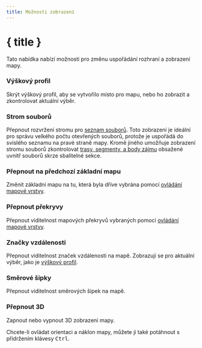 ```yaml
---
title: Možnosti zobrazení
---
```


<script lang="ts">
</script>

# { title }

Tato nabídka nabízí možnosti pro změnu uspořádání rozhraní a zobrazení mapy.

### <ChartArea size="16" class="inline-block" style="margin-bottom: 2px" /> Výškový profil

Skrýt výškový profil, aby se vytvořilo místo pro mapu, nebo ho zobrazit a zkontrolovat aktuální výběr.

### <ListTree size="16" class="inline-block" style="margin-bottom: 2px" /> Strom souborů

Přepnout rozvržení stromu pro [seznam souborů](../files-and-stats).
Toto zobrazení je ideální pro správu velkého počtu otevřených souborů, protože je uspořádá do svislého seznamu na pravé straně mapy.
Kromě jiného umožňuje zobrazení stromu souborů zkontrolovat [trasy, segmenty, a body zájmu](../gpx) obsažené uvnitř souborů skrze sbalitelné sekce.

### <Map size="16" class="inline-block" style="margin-bottom: 2px" /> Přepnout na předchozí základní mapu

Změnit základní mapu na tu, která byla dříve vybrána pomocí [ovládání mapové vrstvy](../map-controls).

### <Layers2 size="16" class="inline-block" style="margin-bottom: 2px" /> Přepnout překryvy

Přepnout viditelnost mapových překryvů vybraných pomocí [ovládání mapové vrstvy](../map-controls).

### <Coins size="16" class="inline-block" style="margin-bottom: 2px" /> Značky vzdálenosti

Přepnout viditelnost značek vzdálenosti na mapě.
Zobrazují se pro aktuální výběr, jako je [výškový profil](../files-and-stats).

### <Milestone size="16" class="inline-block" style="margin-bottom: 2px" /> Směrové šipky

Přepnout viditelnost směrových šipek na mapě.

### <Box size="16" class="inline-block" style="margin-bottom: 2px" /> Přepnout 3D

Zapnout nebo vypnout 3D zobrazení mapy.

<DocsNote>

Chcete-li ovládat orientaci a náklon mapy, můžete ji také potáhnout s přidržením klávesy <kbd>Ctrl</kbd>.

</DocsNote>
